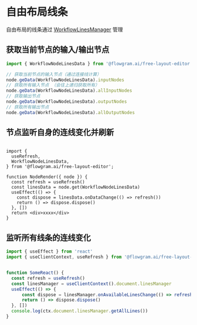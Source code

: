 # 自由布局线条

自由布局的线条通过 [WorkflowLinesManager](/flowgram.ai/api/core/workflow-lines-manager.html) 管理

## 获取当前节点的输入/输出节点

```ts pure
import { WorkflowNodeLinesData } from '@flowgram.ai/free-layout-editor'

// 获取当前节点的输入节点（通过连接线计算）
node.geData(WorkflowNodeLinesData).inputNodes
// 获取所有输入节点 （会往上递归获取所有）
node.geData(WorkflowNodeLinesData).allInputNodes
// 获取输出节点
node.geData(WorkflowNodeLinesData).outputNodes
// 获取所有输出节点
node.geData(WorkflowNodeLinesData).allOutputNodes

```

## 节点监听自身的连线变化并刷新

```tsx pure

import {
  useRefresh,
  WorkflowNodeLinesData,
} from '@flowgram.ai/free-layout-editor';

function NodeRender({ node }) {
  const refresh = useRefresh()
  const linesData = node.get(WorkflowNodeLinesData)
  useEffect(() => {
    const dispose = linesData.onDataChange(() => refresh())
    return () => dispose.dispose()
  }, [])
  return <div>xxxx</div>
}

```

## 监听所有线条的连线变化

```ts pure
import { useEffect } from 'react'
import { useClientContext, useRefresh } from '@flowgram.ai/free-layout-editor'


function SomeReact() {
  const refresh = useRefresh()
  const linesManager = useClientContext().document.linesManager
  useEffect(() => {
      const dispose = linesManager.onAvailableLinesChange(() => refresh())
      return () => dispose.dispose()
  }, [])
  console.log(ctx.document.linesManager.getAllLines())
}
```
